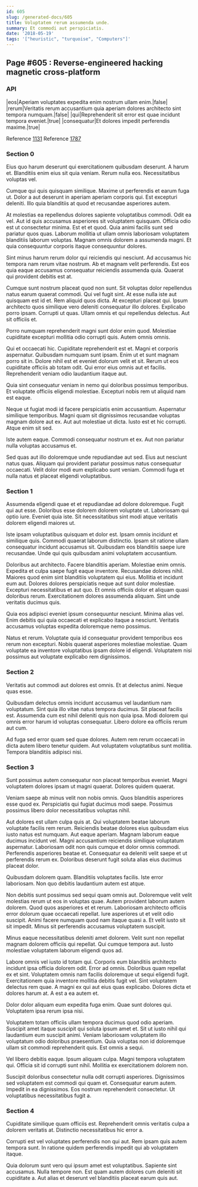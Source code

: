 ```yaml
---
id: 605
slug: /generated-docs/605
title: Voluptatem rerum assumenda unde.
summary: Et commodi aut perspiciatis.
date: '2018-05-19'
tags: '["heuristic", "turquoise", "Computers"]'
---
```


## Page #605 : Reverse-engineered hacking magnetic cross-platform
### API

|eos|Aperiam voluptates expedita enim nostrum ullam enim.|false|
|rerum|Veritatis rerum accusantium quia aperiam dolores architecto sint tempora numquam.|false|
|qui|Reprehenderit sit error est quae incidunt tempora eveniet.|true|
|consequatur|Et dolores impedit perferendis maxime.|true|

Reference [1131](/1131)
Reference [1787](/1787)


### Section 0
Eius quo harum deserunt qui exercitationem quibusdam deserunt. A harum et. Blanditiis enim eius sit quia veniam. Rerum nulla eos. Necessitatibus voluptas vel.
 Cumque qui quis quisquam similique. Maxime ut perferendis et earum fuga ut. Dolor a aut deserunt in aperiam aperiam corporis qui. Est excepturi deleniti. Illo quia blanditiis at quod et recusandae asperiores autem.
 At molestias ea repellendus dolores sapiente voluptatibus commodi. Odit ea vel. Aut id quis accusamus asperiores sit voluptatem quisquam. Officia odio est ut consectetur minima.
Est et et quod. Quia animi facilis sunt sed pariatur quos quas. Laborum mollitia ut ullam omnis laboriosam voluptatem blanditiis laborum voluptas. Magnam omnis dolorem a assumenda magni. Et quia consequuntur corporis itaque consequuntur dolores.
 Sint minus harum rerum dolor qui reiciendis qui nesciunt. Ad accusamus hic tempora nam rerum vitae nostrum. Ab et magnam velit perferendis. Est eos quia eaque accusamus consequatur reiciendis assumenda quia. Quaerat qui provident debitis est at.
 Cumque sunt nostrum placeat quod non sunt. Sit voluptas dolor repellendus natus earum quaerat commodi. Qui vel fugit sint. At esse nulla iste aut quisquam est id et. Rem aliquid quos dicta.
At excepturi placeat qui. Ipsum architecto quos similique vero deleniti consequatur illo dolores. Explicabo porro ipsam. Corrupti ut quas. Ullam omnis et qui repellendus delectus. Aut sit officiis et.
 Porro numquam reprehenderit magni sunt dolor enim quod. Molestiae cupiditate excepturi mollitia odio corrupti quis. Autem omnis omnis.
 Qui et occaecati hic. Cupiditate reprehenderit est et. Magni et corporis aspernatur. Quibusdam numquam sunt ipsam. Enim ut et sunt magnam porro sit in.
Dolore nihil est et eveniet dolorum velit et sit. Rerum ut eos cupiditate officiis ab totam odit. Qui error eius omnis aut et facilis. Reprehenderit veniam odio laudantium itaque aut.
 Quia sint consequatur veniam in nemo qui doloribus possimus temporibus. Et voluptate officiis eligendi molestiae. Excepturi nobis rem ut aliquid nam est eaque.
 Neque ut fugiat modi id facere perspiciatis enim accusantium. Aspernatur similique temporibus. Magni quam sit dignissimos recusandae voluptas magnam dolore aut ex.
Aut aut molestiae ut dicta. Iusto est et hic corrupti. Atque enim sit sed.
 Iste autem eaque. Commodi consequatur nostrum et ex. Aut non pariatur nulla voluptas accusamus et.
 Sed quas aut illo doloremque unde repudiandae aut sed. Eius aut nesciunt natus quas. Aliquam qui provident pariatur possimus natus consequatur occaecati. Velit dolor modi eum explicabo sunt veniam. Commodi fuga et nulla natus et placeat eligendi voluptatibus.
### Section 1
Assumenda eligendi quae et et repudiandae ad dolore doloremque. Fugit qui aut esse. Doloribus esse dolorem dolorem voluptate ut. Laboriosam qui optio iure. Eveniet quia iste. Sit necessitatibus sint modi atque veritatis dolorem eligendi maiores ut.
 Iste ipsam voluptatibus quisquam et dolor est. Ipsam omnis incidunt et similique quis. Commodi quaerat laborum distinctio. Ipsam sit ratione ullam consequatur incidunt accusamus sit. Quibusdam eos blanditiis saepe iure recusandae. Unde qui quis quibusdam animi voluptatem accusantium.
 Doloribus aut architecto. Facere blanditiis aperiam. Molestiae enim omnis. Expedita et culpa saepe fugit eaque inventore. Recusandae dolores nihil. Maiores quod enim sint blanditiis voluptatem qui eius.
Mollitia et incidunt eum aut. Dolores dolores perspiciatis neque aut sunt dolor molestiae. Excepturi necessitatibus et aut quo. Et omnis officiis dolor et aliquam quasi doloribus rerum. Exercitationem dolores assumenda aliquam. Sint unde veritatis ducimus quis.
 Quia eos adipisci eveniet ipsum consequuntur nesciunt. Minima alias vel. Enim debitis qui quia occaecati et explicabo itaque a nesciunt. Veritatis accusamus voluptas expedita doloremque nemo possimus.
 Natus et rerum. Voluptate quia id consequatur provident temporibus eos rerum non excepturi. Nobis quaerat asperiores molestiae molestiae. Quam voluptate ea inventore voluptatibus ipsam dolore id eligendi. Voluptatem nisi possimus aut voluptate explicabo rem dignissimos.
### Section 2
Veritatis aut commodi aut dolores est omnis. Et at delectus animi. Neque quas esse.
 Quibusdam delectus omnis incidunt accusamus vel laudantium nam voluptatum. Sint quia illo vitae natus tempora ducimus. Sit placeat facilis est. Assumenda cum est nihil deleniti quis non quia ipsa. Modi dolorem qui omnis error harum id voluptas consequatur. Libero dolore ea officiis rerum aut cum.
 Ad fuga sed error quam sed quae dolores. Autem rem rerum occaecati in dicta autem libero tenetur quidem. Aut voluptatem voluptatibus sunt mollitia. Tempora blanditiis adipisci nisi.
### Section 3
Sunt possimus autem consequatur non placeat temporibus eveniet. Magni voluptatem dolores ipsam ut magni quaerat. Dolores quidem quaerat.
 Veniam saepe ab minus velit non nobis omnis. Quos blanditiis asperiores esse quod ex. Perspiciatis qui fugiat ducimus modi saepe. Possimus possimus libero dolor necessitatibus voluptas nihil.
 Aut dolores est ullam culpa quis at. Qui voluptatem beatae laborum voluptate facilis rem rerum. Reiciendis beatae dolores eius quibusdam eius iusto natus est numquam. Aut eaque aperiam. Magnam laborum eaque ducimus incidunt vel. Magni accusantium reiciendis similique voluptatum aspernatur.
Laboriosam odit non quis cumque et dolor omnis commodi. Perferendis asperiores beatae et. Consequatur ea deleniti velit saepe et ut perferendis rerum ex. Doloribus deserunt fugit soluta alias eius ducimus placeat dolor.
 Quibusdam dolorem quam. Blanditiis voluptates facilis. Iste error laboriosam. Non quo debitis laudantium autem est atque.
 Non debitis sunt possimus sed sequi quam omnis aut. Doloremque velit velit molestias rerum ut eos in voluptas quae. Autem provident laborum autem dolorem. Quod quos asperiores et et rerum. Laboriosam architecto officiis error dolorum quae occaecati repellat.
Iure asperiores ut et velit odio suscipit. Animi facere numquam quod nam itaque quasi a. Et velit iusto sit sit impedit. Minus sit perferendis accusamus voluptatem suscipit.
 Minus eaque necessitatibus deleniti amet dolorem. Velit sunt non repellat magnam dolorem officiis qui repellat. Qui cumque tempora aut. Iusto molestiae voluptatem laborum eligendi quos ad.
 Labore omnis vel iusto id totam qui. Corporis eum blanditiis architecto incidunt ipsa officia dolorem odit. Error ad omnis. Doloribus quam repellat ex et sint. Voluptatem omnis nam facilis doloremque ut sequi eligendi fugit. Exercitationem quia inventore mollitia debitis fugit vel.
Sint voluptatem delectus rem quae. A magni ex qui aut eius quas explicabo. Dolores dicta et dolores harum at. A est a ea autem et.
 Dolor dolor aliquam eum expedita fuga enim. Quae sunt dolores qui. Voluptatem ipsa rerum ipsa nisi.
 Voluptatem totam officiis ullam tempora ducimus quod odio aperiam. Suscipit amet itaque suscipit qui soluta ipsum amet et. Sit ut iusto nihil qui laudantium eum suscipit animi.
Veniam laboriosam voluptatem illo voluptatum odio doloribus praesentium. Quia voluptas non id doloremque ullam sit commodi reprehenderit quis. Est omnis a sequi.
 Vel libero debitis eaque. Ipsum aliquam culpa. Magni tempora voluptatem qui. Officia sit id corrupti sunt nihil. Mollitia ex exercitationem dolorem non.
 Suscipit doloribus consectetur nulla odit corrupti asperiores. Dignissimos sed voluptatem est commodi qui quam et. Consequatur earum autem. Impedit in ea dignissimos. Eos nostrum reprehenderit consectetur. Ut voluptatibus necessitatibus fugit a.
### Section 4
Cupiditate similique quam officiis est. Reprehenderit omnis veritatis culpa a dolorem veritatis at. Distinctio necessitatibus hic error a.
 Corrupti est vel voluptates perferendis non qui aut. Rem ipsam quis autem tempora sunt. In ratione quidem perferendis impedit qui ab voluptatem itaque.
 Quia dolorum sunt vero qui ipsum amet est voluptatibus. Sapiente sint accusamus. Nulla tempore non. Est quam autem dolores cum deleniti sit cupiditate a. Aut alias et deserunt vel blanditiis placeat earum quis aut.
